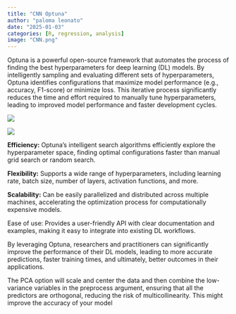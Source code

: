```yaml
---
title: "CNN Optuna"
author: "paloma leonato"
date: "2025-01-03"
categories: [R, regression, analysis]
image: "CNN.png"
---
```


Optuna is a powerful open-source framework that automates the process of finding the best hyperparameters for deep learning (DL) models. By intelligently sampling and evaluating different sets of hyperparameters, Optuna identifies configurations that maximize model performance (e.g., accuracy, F1-score) or minimize loss. This iterative process significantly reduces the time and effort required to manually tune hyperparameters, leading to improved model performance and faster development cycles.

![](images/optuna1.jpg){fig-align="center"}

![](images/optuna2.jpg){fig-align="center"}

**Efficiency:** Optuna's intelligent search algorithms efficiently explore the hyperparameter space, finding optimal configurations faster than manual grid search or random search.

**Flexibility:** Supports a wide range of hyperparameters, including learning rate, batch size, number of layers, activation functions, and more.

**Scalability:** Can be easily parallelized and distributed across multiple machines, accelerating the optimization process for computationally expensive models.

Ease of use: Provides a user-friendly API with clear documentation and examples, making it easy to integrate into existing DL workflows.

By leveraging Optuna, researchers and practitioners can significantly improve the performance of their DL models, leading to more accurate predictions, faster training times, and ultimately, better outcomes in their applications.

The PCA option will scale and center the data and then combine the low-variance variables in the preprocess argument, ensuring that all the predictors are orthogonal, reducing the risk of multicollinearity. This might improve the accuracy of your model
